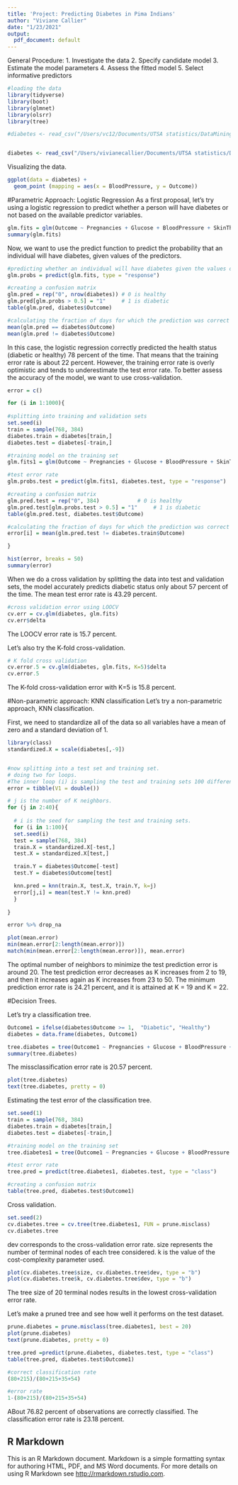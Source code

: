 ```yaml
---
title: 'Project: Predicting Diabetes in Pima Indians'
author: "Viviane Callier"
date: "1/23/2021"
output:
  pdf_document: default
---
```


General Procedure: 
1. Investigate the data
2. Specify candidate model
3. Estimate the model parameters
4. Assess the fitted model
5. Select informative predictors 

```r
#loading the data
library(tidyverse)
library(boot)
library(glmnet)
library(olsrr)
library(tree)

#diabetes <- read_csv("/Users/vc12/Documents/UTSA statistics/DataMining2-spring2021/project diabetes prediction/diabetes.csv")


diabetes <- read_csv("/Users/vivianecallier/Documents/UTSA statistics/DataMining2-spring2021/project diabetes prediction/diabetes.csv")

```

Visualizing the data. 
```r
ggplot(data = diabetes) +
  geom_point (mapping = aes(x = BloodPressure, y = Outcome))

```



#Parametric Approach: Logistic Regression
As a first proposal, let's try using a logistic regression to predict whether a person will have diabetes or not based on the available predictor variables. 

```r
glm.fits = glm(Outcome ~ Pregnancies + Glucose + BloodPressure + SkinThickness + Insulin + BMI + DiabetesPedigreeFunction + Age, data = diabetes, family = binomial)
summary(glm.fits)
```



Now, we want to use the predict function to predict the probability that an individual will have diabetes, given values of the predictors.
```r
#predicting whether an individual will have diabetes given the values of the predictors
glm.probs = predict(glm.fits, type = "response")

#creating a confusion matrix
glm.pred = rep("0", nrow(diabetes)) # 0 is healthy
glm.pred[glm.probs > 0.5] = "1"     # 1 is diabetic
table(glm.pred, diabetes$Outcome)

#calculating the fraction of days for which the prediction was correct
mean(glm.pred == diabetes$Outcome)
mean(glm.pred != diabetes$Outcome)
```

In this case, the logistic regression correctly predicted the health status (diabetic or healthy) 78 percent of the time. That means that the training error rate is about 22 percent. However, the training error rate is overly optimistic and tends to underestimate the test error rate. To better assess the accuracy of the model, we want to use cross-validation. 

```r

error = c()

for (i in 1:1000){
  
#splitting into training and validation sets
set.seed(i)
train = sample(768, 384)
diabetes.train = diabetes[train,]
diabetes.test = diabetes[-train,]

#training model on the training set
glm.fits1 = glm(Outcome ~ Pregnancies + Glucose + BloodPressure + SkinThickness + Insulin + BMI + DiabetesPedigreeFunction + Age, data = diabetes.train, family = binomial)

#test error rate
glm.probs.test = predict(glm.fits1, diabetes.test, type = "response")

#creating a confusion matrix
glm.pred.test = rep("0", 384)            # 0 is healthy
glm.pred.test[glm.probs.test > 0.5] = "1"     # 1 is diabetic
table(glm.pred.test, diabetes.test$Outcome)

#calculating the fraction of days for which the prediction was correct
error[i] = mean(glm.pred.test != diabetes.train$Outcome)

}

```


```r
hist(error, breaks = 50)
summary(error)
```

When we do a cross validation by splitting the data into test and validation sets, the model accurately predicts diabetic status only about 57 percent of the time. The mean test error rate is 43.29 percent. 



```r
#cross validation error using LOOCV
cv.err = cv.glm(diabetes, glm.fits)
cv.err$delta

```
The LOOCV error rate is 15.7 percent. 

Let's also try the K-fold cross-validation. 

```r
# K fold cross validation
cv.error.5 = cv.glm(diabetes, glm.fits, K=5)$delta
cv.error.5
```

The K-fold cross-validation error with K=5 is 15.8 percent. 





#Non-parametric approach: KNN classification
Let's try a non-parametric approach, KNN classification. 

First, we need to standardize all of the data so all variables have a mean of zero and a standard deviation of 1. 
```r
library(class)
standardized.X = scale(diabetes[,-9])


#now splitting into a test set and training set. 
# doing two for loops. 
#The inner loop (i) is sampling the test and training sets 100 different ways, and then calculates the prediction error rate. # The outer loop (j) is increasing the number of K neighbors from 2 to 40. 
error = tibble(V1 = double())

# j is the number of K neighbors. 
for (j in 2:40){
  
  # i is the seed for sampling the test and training sets. 
  for (i in 1:100){
  set.seed(i)  
  test = sample(768, 384)
  train.X = standardized.X[-test,]
  test.X = standardized.X[test,]

  train.Y = diabetes$Outcome[-test]
  test.Y = diabetes$Outcome[test]

  knn.pred = knn(train.X, test.X, train.Y, k=j)
  error[j,i] = mean(test.Y != knn.pred)
  }
  
}
```

```r
error %>% drop_na 


```




```r

plot(mean.error)
min(mean.error[2:length(mean.error)])
match(min(mean.error[2:length(mean.error)]), mean.error)
```

The optimal number of neighbors to minimize the test prediction error is around 20. The test prediction error decreases as K increases from 2 to 19, and then it increases again as K increases from 23 to 50. 
The minimum prediction error rate is 24.21 percent, and it is attained at K = 19 and K = 22.


#Decision Trees. 

Let's try a classification tree. 

```r
Outcome1 = ifelse(diabetes$Outcome >= 1,  "Diabetic", "Healthy")
diabetes = data.frame(diabetes, Outcome1)

tree.diabetes = tree(Outcome1 ~ Pregnancies + Glucose + BloodPressure + SkinThickness + Insulin + BMI + DiabetesPedigreeFunction + Age, data = diabetes, method = "class")
summary(tree.diabetes)

```
The missclassification error rate is 20.57 percent. 

```r
plot(tree.diabetes)
text(tree.diabetes, pretty = 0)
```

Estimating the test error of the classification tree. 

```r
set.seed(1)
train = sample(768, 384)
diabetes.train = diabetes[train,]
diabetes.test = diabetes[-train,]

#training model on the training set
tree.diabetes1 = tree(Outcome1 ~ Pregnancies + Glucose + BloodPressure + SkinThickness + Insulin + BMI + DiabetesPedigreeFunction + Age, data = diabetes.train, method = "class")

#test error rate
tree.pred = predict(tree.diabetes1, diabetes.test, type = "class")

#creating a confusion matrix
table(tree.pred, diabetes.test$Outcome1)


```

Cross validation. 
```r
set.seed(2)
cv.diabetes.tree = cv.tree(tree.diabetes1, FUN = prune.misclass)
cv.diabetes.tree

```

dev corresponds to the cross-validation error rate. 
size represents the number of terminal nodes of each tree considered.
k is the value of the cost-complexity parameter used. 


```r
plot(cv.diabetes.tree$size, cv.diabetes.tree$dev, type = "b")
plot(cv.diabetes.tree$k, cv.diabetes.tree$dev, type = "b")
```

The tree size of 20 terminal nodes results in the lowest cross-validation error rate. 

Let's make a pruned tree and see how well it performs on the test dataset. 
```r

prune.diabetes = prune.misclass(tree.diabetes1, best = 20)
plot(prune.diabetes)
text(prune.diabetes, pretty = 0)

tree.pred =predict(prune.diabetes, diabetes.test, type = "class")
table(tree.pred, diabetes.test$Outcome1)
```
```r
#correct classification rate
(80+215)/(80+215+35+54)

#error rate
1-(80+215)/(80+215+35+54)
```

ABout 76.82 percent of observations are correctly classified. The classification error rate is 23.18 percent. 


## R Markdown

This is an R Markdown document. Markdown is a simple formatting syntax for authoring HTML, PDF, and MS Word documents. For more details on using R Markdown see <http://rmarkdown.rstudio.com>.
